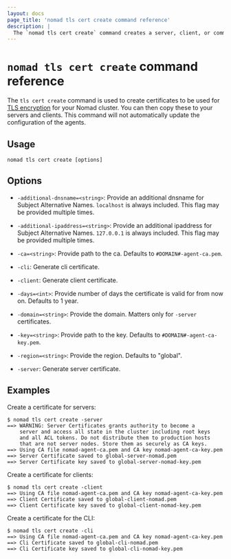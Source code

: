 ```yaml
---
layout: docs
page_title: 'nomad tls cert create command reference'
description: |
  The `nomad tls cert create` command creates a server, client, or command-line interface (CLI) certificate for Transport Layer Security (TLS) configuration in your Nomad cluster.
---
```


# `nomad tls cert create` command reference

The `tls cert create` command is used to create certificates to be used for
[TLS encryption][] for your Nomad cluster. You can then copy these to your
servers and clients. This command will not automatically update the
configuration of the agents.

## Usage

```plaintext
nomad tls cert create [options]
```

## Options

- `-additional-dnsname=<string>`: Provide an additional dnsname for Subject
  Alternative Names. `localhost` is always included. This flag may be provided
  multiple times.

- `-additional-ipaddress=<string>`: Provide an additional ipaddress for Subject
  Alternative Names. `127.0.0.1` is always included. This flag may be provided
  multiple times.

- `-ca=<string>`: Provide path to the ca. Defaults to `#DOMAIN#-agent-ca.pem`.

- `-cli`: Generate cli certificate.

- `-client`: Generate client certificate.

- `-days=<int>`: Provide number of days the certificate is valid for from now
  on. Defaults to 1 year.

- `-domain=<string>`: Provide the domain. Matters only for `-server`
  certificates.

- `-key=<string>`: Provide path to the key. Defaults to
  `#DOMAIN#-agent-ca-key.pem`.

- `-region=<string>`: Provide the region. Defaults to "global".

- `-server`: Generate server certificate.

## Examples

Create a certificate for servers:

```shell-session
$ nomad tls cert create -server
==> WARNING: Server Certificates grants authority to become a
    server and access all state in the cluster including root keys
    and all ACL tokens. Do not distribute them to production hosts
    that are not server nodes. Store them as securely as CA keys.
==> Using CA file nomad-agent-ca.pem and CA key nomad-agent-ca-key.pem
==> Server Certificate saved to global-server-nomad.pem
==> Server Certificate key saved to global-server-nomad-key.pem
```

Create a certificate for clients:

```shell-session
$ nomad tls cert create -client
==> Using CA file nomad-agent-ca.pem and CA key nomad-agent-ca-key.pem
==> Client Certificate saved to global-client-nomad.pem
==> Client Certificate key saved to global-client-nomad-key.pem
```

Create a certificate for the CLI:

```shell-session
$ nomad tls cert create -cli
==> Using CA file nomad-agent-ca.pem and CA key nomad-agent-ca-key.pem
==> Cli Certificate saved to global-cli-nomad.pem
==> Cli Certificate key saved to global-cli-nomad-key.pem
```

[TLS encryption]: /nomad/docs/secure/traffic/tls
